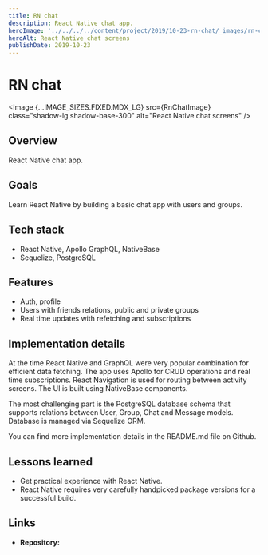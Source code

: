 ```yaml
---
title: RN chat
description: React Native chat app.
heroImage: '../../../../content/project/2019/10-23-rn-chat/_images/rn-chat.png'
heroAlt: React Native chat screens
publishDate: 2019-10-23
---
```



# RN chat

<Image {...IMAGE_SIZES.FIXED.MDX_LG} src={RnChatImage} class="shadow-lg shadow-base-300" alt="React Native chat screens" />

## Overview

React Native chat app.

## Goals

Learn React Native by building a basic chat app with users and groups.

## Tech stack

- React Native, Apollo GraphQL, NativeBase
- Sequelize, PostgreSQL

## Features

- Auth, profile
- Users with friends relations, public and private groups
- Real time updates with refetching and subscriptions

## Implementation details

At the time React Native and GraphQL were very popular combination for efficient data fetching. The app uses Apollo for CRUD operations and real time subscriptions. React Navigation is used for routing between activity screens. The UI is built using NativeBase components.

The most challenging part is the PostgreSQL database schema that supports relations between User, Group, Chat and Message models. Database is managed via Sequelize ORM.

You can find more implementation details in the <Link href="https://github.com/nemanjam/rn-chat" variant="markdown" target="_blank" title="README.md">README.md</Link> file on Github.

## Lessons learned 

- Get practical experience with React Native.
- React Native requires very carefully handpicked package versions for a successful build.

## Links

- **Repository:** <Link href="https://github.com/nemanjam/rn-chat" variant="markdown" target="_blank" title="React Native chat app" />


